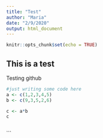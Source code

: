 ```yaml
---
title: "Test"
author: "Maria"
date: "2/9/2020"
output: html_document
---
```


```r
knitr::opts_chunk$set(echo = TRUE)
```

## This is a test
Testing github

```r
#just writing some code here
a <- c(1,2,3,4,5)
b <- c(9,3,5,2,6)

c <- a*b
c
```


```r

```

```
